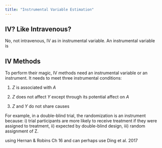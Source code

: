 ```yaml
---
title: "Instrumental Variable Estimation"
---
```


## IV? Like Intravenous?

No, not intravenous, IV as in instrumental variable. An instrumental variable is

## IV Methods

To perform their magic, IV methods need an instrumental variable or an instrument. It needs to meet three instrumental conditions:

1.  *Z* is associated with *A*

2.  *Z* does not affect *Y* except through its potential affect on *A*

3.  *Z* and *Y* do not share causes

For example, in a double-blind trial, the randomization is an instrument because: i) trial participants are more likely to receive treatment if they were assigned to treatment, ii) expected by double-blind design, iii) random assignment of Z.

using Hernan & Robins Ch 16 and can perhaps use Ding et al. 2017

